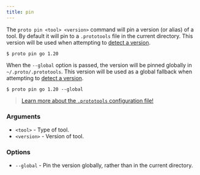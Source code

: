 ```yaml
---
title: pin
---
```



<VersionLabel version="0.19.0" header />

The `proto pin <tool> <version>` command will pin a version (or alias) of a tool. By default it will
pin to a `.prototools` file in the current directory. This version will be used when attempting to
[detect a version](../detection).

```shell
$ proto pin go 1.20
```

When the `--global` option is passed, the version will be pinned globally in `~/.proto/.prototools`.
This version will be used as a global fallback when attempting to [detect a version](../detection).

```shell
$ proto pin go 1.20 --global
```

> [Learn more about the `.prototools` configuration file!](../config)

### Arguments

- `<tool>` - Type of tool.
- `<version>` - Version of tool.

### Options

- `--global` - Pin the version globally, rather than in the current directory.
